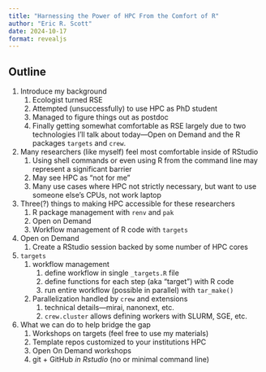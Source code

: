 ```yaml
---
title: "Harnessing the Power of HPC From the Comfort of R"
author: "Eric R. Scott"
date: 2024-10-17
format: revealjs
---
```


## Outline

1.  Introduce my background
    1.  Ecologist turned RSE
    2.  Attempted (unsuccessfully) to use HPC as PhD student
    3.  Managed to figure things out as postdoc
    4.  Finally getting somewhat comfortable as RSE largely due to two technologies I'll talk about today—Open on Demand and the R packages `targets` and `crew`.
2.  Many researchers (like myself) feel most comfortable inside of RStudio
    1.  Using shell commands or even using R from the command line may represent a significant barrier
    2.  May see HPC as "not for me"
    3.  Many use cases where HPC not strictly necessary, but want to use someone else's CPUs, not work laptop
3.  Three(?) things to making HPC accessible for these researchers
    1.  R package management with `renv` and `pak`
    2.  Open on Demand
    3.  Workflow management of R code with `targets`
4.  Open on Demand
    1.  Create a RStudio session backed by some number of HPC cores
5.  `targets`
    1.  workflow management
        1.  define workflow in single `_targets.R` file
        2.  define functions for each step (aka "target") with R code
        3.  run entire workflow (possible in parallel) with `tar_make()`
    2.  Parallelization handled by `crew` and extensions
        1.  technical details—mirai, nanonext, etc.
        2.  `crew.cluster` allows defining workers with SLURM, SGE, etc.
6.  What we can do to help bridge the gap
    1.  Workshops on targets (feel free to use my materials)
    2.  Template repos customized to your institutions HPC
    3.  Open On Demand workshops
    4.  git + GitHub *in Rstudio* (no or minimal command line)
